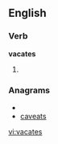==English==

===Verb===
'''vacates'''

# {{third-person singular of|vacate}}

===Anagrams===
* {{alphagram|aacestv}}
* [[caveats#English|caveats]]

[[vi:vacates]]